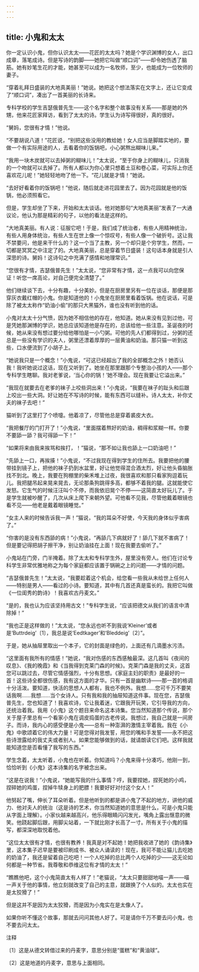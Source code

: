 ```yaml
---
---
---
```

title: 小鬼和太太
---



你一定认识小鬼，但你认识太太——花匠的太太吗？她是个学识渊博的女人，出口成章，落笔成诗。但是写诗的韵脚——她把它叫做“顺口词”——却令她伤透了脑筋。她有妙笔生花的才能，她甚至可以成为一名牧师，至少，也能成为一位牧师的妻子。

“穿着礼拜日盛装的大地真美丽！”她说。她把这个想法落实在文字上，还让它变成了“顺口词”，凑出了一首美丽的长诗来。

专科学校的学生吉瑟俄普先生——这个名字和整个故事没有关系——那是她的外甥，他来花匠家拜访，看到了太太的诗。学生认为诗写得很好，真的很好。

“舅妈，您很有才情！”他说。

“不要胡说八道！”花匠说，“别把这些没用的教给她！女人应当是脚踏实地的，要做一个有实际用途的人，去看着你的饭锅吧，小心粥熬出糊味儿来。”

“我用一块木炭就可以去掉粥的糊味儿！”太太说，“至于你身上的糊味儿，只消我的一个吻就可以去掉了。所有人都以为你心里只想着土豆和卷心菜，可实际上你还喜欢花儿呢！”她轻轻地吻了他一下。“花儿就是才情！”她说。

“去好好看着你的饭锅吧！”他说，随后就走进花园里去了。因为花园就是他的饭锅，他必须照看它。

但是，学生却坐了下来，开始和太太谈话。他对她那句“大地真美丽”发表了一大通议论，他认为那是精彩的句子，以他的看法是这样的。

“大地真美丽。有人说：征服它吧！于是，我们成了统治者，有些人用精神统治，有些人用身体统治，有些人生在世上像一个惊叹号，有些人像一个破折号。这让我不禁要问，他是来干什么的？这一个当了主教，另一个却只是个穷学生，然而，一切都是冥冥之中注定了的。大地真美丽，总是穿着节日盛装！这句话本身就是引人深思的诗。舅妈！这诗句之中充满了感情和地理常识。”

“您很有才情，吉瑟俄普先生！”太太说，“您非常有才情，这一点我可以向您保证！听您一席高论，对自己便完全清楚了。”

他们继续谈下去，十分有趣，十分美妙。但是在厨房里另有一位在谈话，那便是那穿灰衣戴红帽的小鬼。你是知道他的！小鬼坐在厨房里看着饭锅。他在说话，可是除了被太太称作“奶油小偷”的那只大黑猫外，谁也没有听到他的话。

小鬼对太太十分气愤，因为她不相信他的存在，他知道。她从来没有见到过他，可是凭她那渊博的学识，她总应该知道他是存在的，总该给他一些注意。圣诞夜的时候，她从来没有想过要分给他哪怕是一小勺粥。可他的先人们都得到过，分粥的还总是一些没有学识的夫人，粥里还漂着厚厚的一层黄油和奶油。那只猫一听到这些，口水便流到了小胡子上。

“她说我只是一个概念！”小鬼说，“可这已经超出了我的全部概念之外！她否认我！我听她说过这话，现在又听到了。她坐在那里跟那个专整治小孩的人——那个专科学生瞎聊。我对老爹说，‘当心你的锅！’她不理会。现在我要让它溢出来。”

“我现在就要去在老爹的袜子上咬些洞出来！”小鬼说，“我要在袜子的趾头和后跟上咬出一些大洞。好让她在不写诗的时候，能有东西可以缝补。诗人太太，补你丈夫的袜子去吧！”

猫听到了这里打了个喷嚏。他着凉了，尽管他总是穿着裘皮大衣。

“我把餐厅的门打开了！”小鬼说，“里面摆着熬好的奶油，稠得和浆糊一样。你要不要舔一舔？我可得舔一下！”

“如果将来由我来挨骂和挨打，！”猫说，“那不如让我也舔上一口奶油吧！”

“先舔上一口，再挨揍！”小鬼说，“不过我现在得到学生的住所去。我要把他的腰带挂到镜子上，把他的袜子扔到水盆里，好让他觉得混合酒太烈，好让他头昏脑胀找不到北。晚上，我要在狗棚里的柴禾堆上过夜，我很喜欢和那只看家狗逗着玩儿。我把腿吊起来晃来晃去，无论那条狗跳得多高，都够不着我的腿。这就能使它发怒。它生气的时候汪汪叫个不停，而我依旧晃个不停——这简直太好玩儿了。于是学生就被吵醒了，几次从床上爬下来朝外望。可他看不见我，尽管他戴着眼镜也看不见——他老是戴着眼镜睡觉。”

“女主人来的时候告诉我一声！”猫说，“我的耳朵不好使，今天我的身体似乎害病了。”

“你害的是没有东西舔的病！”小鬼说，“再舔几下病就好了！舔几下就不害病了！但是要记得把胡子擦干净，别让奶油挂在上面！现在我要去偷听了。”

小鬼站在门旁，门半掩着。除了太太和专科学生外，屋里没有旁人。他们在讨论专科学生非常优雅地称之为每个家庭都应该置于锅碗之上的问题——才情的问题。

“吉瑟俄普先生！”太太说，“我要趁着这个机会，给您看一些我从未给世上任何人——特别是男人——看过的小诗。要知道，其中有几首还真是蛮长的。我把它叫做《一位闺秀的韵诗》！我喜欢古丹麦文。”

“是的，我也认为应该坚持用古文！”专科学生说，“应该把德文从我们的语言中清除掉！”

“我也正是这样做的！”太太说，“您永远也听不到我说‘Kleiner’或者是‘Buttrdeig’〔1〕，我总是说‘Eedtkager’和‘Bleddeig’〔2〕”。

于是，她从抽屉里取出一个本子，它的封面是绿色的，上面还有几滴墨水污渍。

“这里面有我所有的情感！”她说，“我对伤感的东西感触最深。这几首叫《夜间的叹息》、《我的晚霞》和《当我得到克莱门森的时候》。克莱门森是我的丈夫，这首您可以跳过去，尽管它情感强烈，十分有思想。《家庭主妇的职责》是最好的一首！这些诗全都很伤感，我有这方面的才华。只有一首是幽默诗——那一首的格调十分活泼。要知道，快活的思想人人都有，我也不例外。我想……您可千万不要笑话我啊……我想……当个女诗人。只有我和我的抽屉知道这件事。现在您，吉瑟俄普先生，您也知道了！我喜欢诗，它让我着迷，它跟我开玩笑，它引导我的方向，还统治着我。我用《小鬼》这个题目来命名这本诗集。您当然知道那个传说，那个关于屋子里总有一个看家小鬼在调皮捣蛋的古老传说。我想过，我自己就是一间房子。而诗，我内心的感受便是小鬼——总有一种澎湃的激情主宰着我。我在《小鬼》中歌颂着它的伟大力量！可是您得对我发誓，用您的嘴和手发誓——永不把这些诗泄露给的我丈夫或者别人。如果您能够做到的话，就请朗读它们吧。这样我就能知道您是否看懂了我写的东西。”

学生念着，太太听着，小鬼也在听着。你知道吗？小鬼来得十分凑巧，他刚一到，恰恰听到《小鬼》这本诗集的名字被念出来。

“这是在说我！”小鬼说，“她能写我的什么事情？哼，我要捏她，捏死她的小鸡，捏碎她的鸡蛋，捏掉牛犊身上的肥膘！我要好好对付这个女人！”

他努起了嘴，伸长了耳朵听着。但是他听到的都是讲小鬼了不起的地方，讲他的威力、他对夫人的统治（这是诗的艺术，你当然知道她的意思是什么，可是小鬼只能从字面上理解）。小家伙越来越高兴，他乐得眼睛闪闪发光，嘴角上露出惬意的微笑。他跷起脚后跟，用脚尖站着，一下就比刚才长高了一寸。所有关于小鬼的描写，都深深地取悦着他。

“这位太太很有才情，也很有教养！我真是对不起她！她把我收进了她的《韵诗集》里，这本集子迟早是要被印刷成书、被众人诵读的！现在，我可不能让猫儿去吃她的奶油了，我还是留着自己吃吧！一个人吃掉的总比两个人吃掉的少——这无论如何都是一种节省。我尊敬和恭维这位有才情的太太！”

“瞧瞧他吧，这个小鬼简直太有人样了！”老猫说，“太太只要甜甜地喵一声——喵一声关于他的事情，他立刻就改变了自己的主意，就跟换了个人似的。太太也实在是太狡猾了！”

但是这并不是因为太太狡猾，而是因为小鬼实在是太像人了。

如果你听不懂这个故事，那就去问问其他人好了。可是请你千万不要去问小鬼，也不要去问太太。

注释

〔1〕这是从德文转借过来的丹麦字，意思分别是“蛋糕”和“黄油球”。

〔2〕这是地道的丹麦字，意思与上面相同。